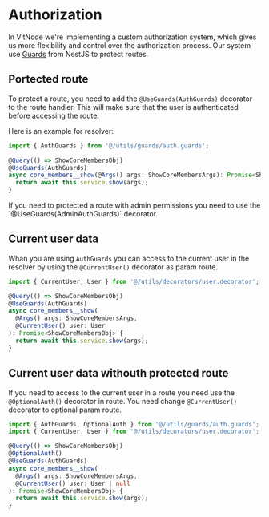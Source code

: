
# Authorization

In VitNode we're implementing a custom authorization system, which gives us more flexibility and control over the authorization process. Our system use [Guards](https://docs.nestjs.com/guards) from NestJS to protect routes.

## Portected route

To protect a route, you need to add the `@UseGuards(AuthGuards)` decorator to the route handler. This will make sure that the user is authenticated before accessing the route.

Here is an example for resolver:

```typescript
import { AuthGuards } from '@/utils/guards/auth.guards';

@Query(() => ShowCoreMembersObj)
@UseGuards(AuthGuards)
async core_members__show(@Args() args: ShowCoreMembersArgs): Promise<ShowCoreMembersObj> {
  return await this.service.show(args);
}
```

<Callout type="info" emoji="ℹ️">
  If you need to protected a route with admin permissions you need to use the
  `@UseGuards(AdminAuthGuards)` decorator.
</Callout>

## Current user data

Whan you are using `AuthGuards` you can access to the current user in the resolver by using the `@CurrentUser()` decorator as param route.

```typescript
import { CurrentUser, User } from '@/utils/decorators/user.decorator';

@Query(() => ShowCoreMembersObj)
@UseGuards(AuthGuards)
async core_members__show(
  @Args() args: ShowCoreMembersArgs,
  @CurrentUser() user: User
): Promise<ShowCoreMembersObj> {
  return await this.service.show(args);
}
```

## Current user data withouth protected route

If you need to access to the current user in a route you need use the `@OptionalAuth()` decorator in route. You need change `@CurrentUser()` decorator to optional param route.

```typescript
import { AuthGuards, OptionalAuth } from '@/utils/guards/auth.guards';
import { CurrentUser, User } from '@/utils/decorators/user.decorator';

@Query(() => ShowCoreMembersObj)
@OptionalAuth()
@UseGuards(AuthGuards)
async core_members__show(
  @Args() args: ShowCoreMembersArgs,
  @CurrentUser() user: User | null
): Promise<ShowCoreMembersObj> {
  return await this.service.show(args);
}
```
